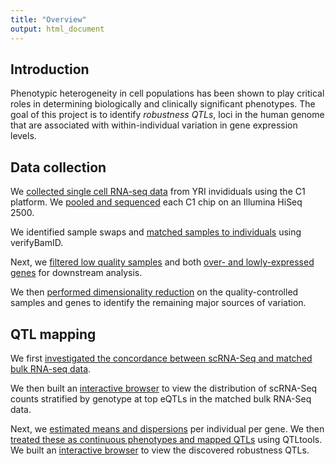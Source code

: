 ```yaml
---
title: "Overview"
output: html_document
---
```


## Introduction

Phenotypic heterogeneity in cell populations has been shown to play critical
roles in determining biologically and clinically significant phenotypes. The
goal of this project is to identify _robustness QTLs_, loci in the human genome
that are associated with within-individual variation in gene expression levels.

## Data collection 

We [collected single cell RNA-seq data](data-collection.html) from YRI
invididuals using the C1 platform. We [pooled and sequenced](totals.html) each
C1 chip on an Illumina HiSeq 2500.

We identified sample swaps and [matched samples to individuals](identity.html)
using verifyBamID.

Next, we [filtered low quality samples](sampleqc.html) and both [over- and
 lowly-expressed genes](filter-gene.html) for downstream analysis.

We then [performed dimensionality reduction](dim-reduction.html) on the
quality-controlled samples and genes to identify the remaining major sources of
variation.

## QTL mapping

We first [investigated the concordance between scRNA-Seq and matched bulk
RNA-seq data](sc-vs-bulk.html).

We then built an [interactive
browser](https://hpimentel.shinyapps.io/eqtl-shiny/) to view the distribution
of scRNA-Seq counts stratified by genotype at top eQTLs in the matched bulk
RNA-Seq data.

Next, we [estimated means and dispersions](zinb.html) per individual per
gene. We then [treated these as continuous phenotypes and mapped
QTLs](qtl-mapping.html) using QTLtools. We built an [interactive
browser](http://shiny.stephenslab.uchicago.edu:5006/fano-qtls) to view the
discovered robustness QTLs.